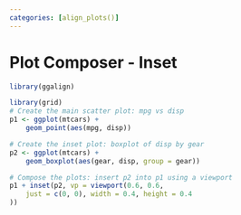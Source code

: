 ```yaml
---
categories: [align_plots()]
---
```


# Plot Composer - Inset

```r
library(ggalign)
```

```r
library(grid)
# Create the main scatter plot: mpg vs disp
p1 <- ggplot(mtcars) +
    geom_point(aes(mpg, disp))

# Create the inset plot: boxplot of disp by gear
p2 <- ggplot(mtcars) +
    geom_boxplot(aes(gear, disp, group = gear))

# Compose the plots: insert p2 into p1 using a viewport
p1 + inset(p2, vp = viewport(0.6, 0.6,
    just = c(0, 0), width = 0.4, height = 0.4
))
```
